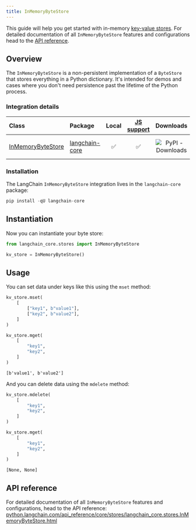 ```yaml
---
title: InMemoryByteStore
---
```


This guide will help you get started with in-memory [key-value stores](/oss/integrations/stores). For detailed documentation of all `InMemoryByteStore` features and configurations head to the [API reference](https://python.langchain.com/api_reference/core/stores/langchain_core.stores.InMemoryByteStore.html).

## Overview

The `InMemoryByteStore` is a non-persistent implementation of a `ByteStore` that stores everything in a Python dictionary. It's intended for demos and cases where you don't need persistence past the lifetime of the Python process.

### Integration details

| Class | Package | Local | [JS support](https://js.langchain.com/docs/integrations/stores/in_memory/) | Downloads | Version |
| :--- | :--- | :---: | :---: |  :---: | :---: |
| [InMemoryByteStore](https://python.langchain.com/api_reference/core/stores/langchain_core.stores.InMemoryByteStore.html) | [langchain-core](https://python.langchain.com/api_reference/core/index.html) | ✅ | ✅ | ![PyPI - Downloads](https://img.shields.io/pypi/dm/langchain_core?style=flat-square&label=%20) | ![PyPI - Version](https://img.shields.io/pypi/v/langchain_core?style=flat-square&label=%20) |

### Installation

The LangChain `InMemoryByteStore` integration lives in the `langchain-core` package:

```python
pip install -qU langchain-core
```

## Instantiation

Now you can instantiate your byte store:

```python
from langchain_core.stores import InMemoryByteStore

kv_store = InMemoryByteStore()
```

## Usage

You can set data under keys like this using the `mset` method:

```python
kv_store.mset(
    [
        ["key1", b"value1"],
        ["key2", b"value2"],
    ]
)

kv_store.mget(
    [
        "key1",
        "key2",
    ]
)
```

```output
[b'value1', b'value2']
```

And you can delete data using the `mdelete` method:

```python
kv_store.mdelete(
    [
        "key1",
        "key2",
    ]
)

kv_store.mget(
    [
        "key1",
        "key2",
    ]
)
```

```output
[None, None]
```

## API reference

For detailed documentation of all `InMemoryByteStore` features and configurations, head to the API reference: [python.langchain.com/api_reference/core/stores/langchain_core.stores.InMemoryByteStore.html](https://python.langchain.com/api_reference/core/stores/langchain_core.stores.InMemoryByteStore.html)
